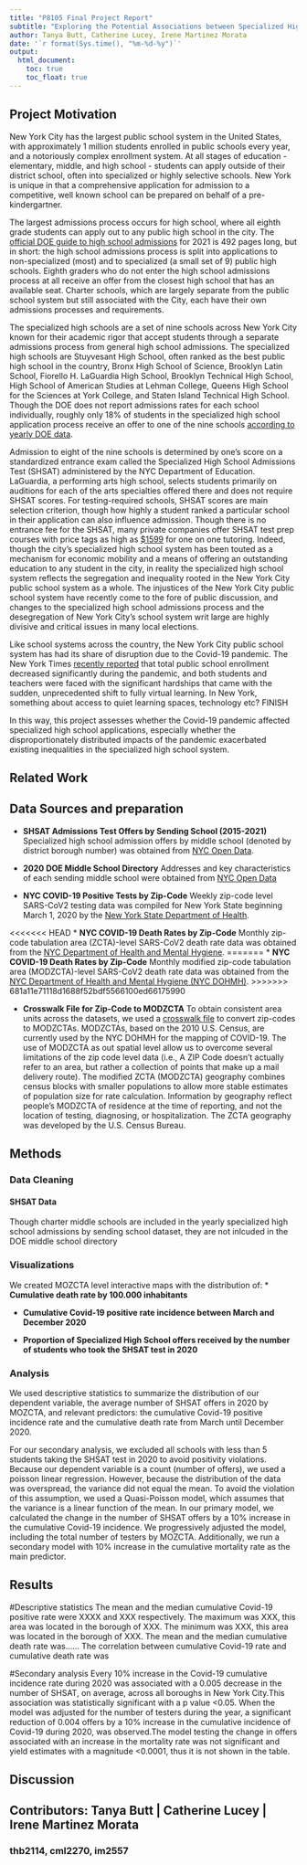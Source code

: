 ```yaml
---
title: "P8105 Final Project Report"
subtitle: "Exploring the Potential Associations between Specialized High School Admissions Offers and COVID-19 Rates in NYC"
author: Tanya Butt, Catherine Lucey, Irene Martinez Morata
date: '`r format(Sys.time(), "%m-%d-%y")`'
output: 
  html_document:
    toc: true
    toc_float: true
---
```


## Project Motivation

New York City has the largest public school system in the United States, with approximately 1 million students enrolled in public schools every year, and a notoriously complex enrollment system. At all stages of education - elementary, middle, and high school - students can apply outside of their district school, often into specialized or highly selective schools. New York is unique in that a comprehensive application for admission to a competitive, well known school can be prepared on behalf of a pre-kindergartner.

The largest admissions process occurs for high school, where all eighth grade students can apply out to any public high school in the city. The [official DOE guide to high school admissions](https://www.schools.nyc.gov/docs/default-source/default-document-library/2021-high-school-and-specialized-high-schools-admissions-guide----guide-to-the-shsat) for 2021 is 492 pages long, but in short: the high school admissions process is split into applications to non-specialized (most) and to specialized (a small set of 9) public high schools. Eighth graders who do not enter the high school admissions process at all receive an offer from the closest high school that has an available seat. Charter schools, which are largely separate from the public school system but still associated with the City, each have their own admissions processes and requirements. 

The specialized high schools are a set of nine schools across New York City known for their academic rigor that accept students through a separate admissions process from general high school admissions. The specialized high schools are Stuyvesant High School, often ranked as the best public high school in the country, Bronx High School of Science, Brooklyn Latin School, Fiorello H. LaGuardia High School, Brooklyn Technical High School, High School of American Studies at Lehman College, Queens High School for the Sciences at York College, and Staten Island Technical High School. Though the DOE does not report admissions rates for each school individually, roughly only 18% of students in the specialized high school application process receive an offer to one of the nine schools [according to yearly DOE data](https://infohub.nyced.org/docs/default-source/default-document-library/shsat-statistics-sy-2014-2021.pdf).

Admission to eight of the nine schools is determined by one's score on a standardized entrance exam called the Specialized High School Admissions Test (SHSAT) administered by the NYC Department of Education. LaGuardia, a performing arts high school, selects students primarily on auditions for each of the arts specialties offered there and does not require SHSAT scores. For testing-required schools, SHSAT scores are main selection criterion, though how highly a student ranked a particular school in their application can also influence admission. Though there is no entrance fee for the SHSAT, many private companies offer SHSAT test prep courses with price tags as high as [$1599](https://www.kaptest.com/shsat/courses/shsat-prep) for one on one tutoring. Indeed, though the city's specialized high school system has been touted as a mechanism for economic mobility and a means of offering an outstanding education to any student in the city, in reality the specialized high school system reflects the segregation and inequality rooted in the New York City public school system as a whole. The injustices of the New York City public school system have recently come to the fore of public discussion, and changes to the specialized high school admissions process and the desegregation of New York City's school system writ large are highly divisive and critical issues in many local elections.

Like school systems across the country, the New York City public school system has had its share of disruption due to the Covid-19 pandemic. The New York Times [recently reported](https://www.nytimes.com/2021/10/29/nyregion/nyc-schools-enrollment-covid.html) that total public school enrollment decreased significantly during the pandemic, and both students and teachers were faced with the significant hardships that came with the sudden, unprecedented shift to fully virtual learning. In New York, something about access to quiet learning spaces, technology etc? FINISH

In this way, this project assesses whether the Covid-19 pandemic affected specialized high school applications, especially whether the disproportionately distributed impacts of the pandemic exacerbated existing inequalities in the specialized high school system. 


## Related Work

## Data Sources and preparation
* **SHSAT Admissions Test Offers by Sending School (2015-2021)** Specialized 
high school admission offers by middle school (denoted by district borough number) was obtained
from [NYC Open Data](https://data.cityofnewyork.us/browse?q=SHSAT&sortBy=relevance).

* **2020 DOE Middle School Directory** Addresses and key characteristics of each sending middle school were obtained from [NYC Open Data](https://data.cityofnewyork.us/Education/2020-DOE-Middle-School-Directory/fdpt-nzk4)

* **NYC COVID-19 Positive Tests by Zip-Code** Weekly zip-code level SARS-CoV2 
testing data was compiled for New York State beginning March 1, 2020 by the
[New York State Department of Health](https://health.data.ny.gov/Health/New-York-State-Statewide-COVID-19-Testing-by-Zip-C/e7te-hhb2).

<<<<<<< HEAD
* **NYC COVID-19 Death Rates by Zip-Code** Monthly zip-code tabulation area 
(ZCTA)-level SARS-CoV2 death rate data was obtained from 
the [NYC Department of Health and Mental Hygiene](https://github.com/nychealth/coronavirus-data).
=======
* **NYC COVID-19 Death Rates by Zip-Code** Monthly modified zip-code tabulation 
area (MODZCTA)-level SARS-CoV2 death rate data was obtained from 
the [NYC Department of Health and Mental Hygiene (NYC DOHMH)](https://github.com/nychealth/coronavirus-data).
>>>>>>> 681a11e71118d1688f52bdf5566100ed66175990


* **Crosswalk File for Zip-Code to MODZCTA** To obtain consistent area units 
across the datasets, we used a [crosswalk file](https://github.com/nychealth/coronavirus-data/blob/master/Geography-resources/ZCTA-to-MODZCTA.csv) to convert zip-codes to MODZCTAs. MODZCTAs, based on the 2010 U.S. Census, are
currently used by the NYC DOHMH for the mapping of COVID-19. The use of MODZCTA as out spatial level allow us to overcome several limitations of the zip code level data (i.e., A ZIP Code doesn’t actually refer to an area, but rather a collection of points that make up a mail delivery route). The modified ZCTA (MODZCTA) geography combines census blocks with smaller populations to allow more stable estimates of population size for rate calculation. Information by geography reflect people's MODZCTA of residence at the time of reporting, and not the location of testing, diagnosing, or hospitalization. The ZCTA geography was developed by the U.S. Census Bureau.

## Methods

### Data Cleaning

#### SHSAT Data

Though charter middle schools are included in the yearly specialized high school admissions by sending school dataset, they are not inlcuded in the DOE middle school directory 

### Visualizations

We created MOZCTA level interactive maps with the distribution of:
* **Cumulative death rate by 100.000 inhabitants**

* **Cumulative Covid-19 positive rate incidence between March and December 2020**

* **Proportion of Specialized High School offers received by the number of students who took the SHSAT test in 2020** 

### Analysis
We used descriptive statistics to summarize the distribution of our dependent variable, the average number of SHSAT offers in 2020 by MOZCTA, and relevant predictors: the cumulative Covid-19 positive incidence rate and the cumulative death rate from March until December 2020.

For our secondary analysis, we excluded all schools with less than 5 students taking the SHSAT test in 2020 to avoid positivity violations. 
Because our dependent variable is a count (number of offers), we used a poisson linear regression. However, because the distribution of the data was overspread, the variance did not equal the mean. To avoid the violation of this assumption, we used a  Quasi-Poisson model, which assumes that the variance is a linear function of the mean. In our primary model, we calculated the change in the number of SHSAT offers by a 10% increase in the cumulative Covid-19 incidence. We progressively adjusted the model, including the total number of testers by MOZCTA. Additionally, we run a secondary model with 10% increase in the cumulative mortality rate as the main predictor.

## Results
#Descriptive statistics
The mean and the median cumulative Covid-19 positive rate were XXXX and XXX respectively. The maximum was XXX, this area was located in the borough of XXX. The minimum was XXX, this area was located in the borough of XXX.
The mean and the median cumulative death rate was......
The correlation between cumulative Covid-19 rate and cumulative death rate was 

#Secondary analysis
Every 10% increase in the Covid-19 cumulative incidence rate during 2020 was associated with a 0.005 decrease in the number of SHSAT, on average, across all boroughs in New York City.This association was statistically significant with a p value <0.05. When the model was adjusted for the number of testers during the year, a significant reduction of 0.004 offers by a 10% increase in the cumulative incidence of Covid-19 during 2020, was observed.The model testing the change in offers associated with an increase in the mortality rate was not significant and yield estimates with a magnitude <0.0001, thus it is not shown in the table.

## Discussion


## Contributors: Tanya Butt | Catherine Lucey | Irene Martinez Morata  

### thb2114, cml2270, im2557





